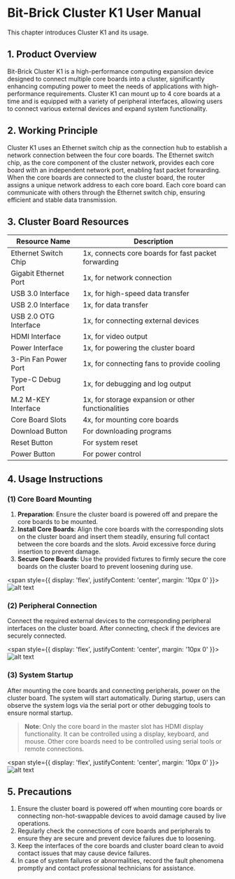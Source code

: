 # Bit-Brick Cluster K1 User Manual

This chapter introduces Cluster K1 and its usage.

## 1. Product Overview

Bit-Brick Cluster K1 is a high-performance computing expansion device designed to connect multiple core boards into a cluster, significantly enhancing computing power to meet the needs of applications with high-performance requirements. Cluster K1 can mount up to 4 core boards at a time and is equipped with a variety of peripheral interfaces, allowing users to connect various external devices and expand system functionality.

## 2. Working Principle

Cluster K1 uses an Ethernet switch chip as the connection hub to establish a network connection between the four core boards. The Ethernet switch chip, as the core component of the cluster network, provides each core board with an independent network port, enabling fast packet forwarding. When the core boards are connected to the cluster board, the router assigns a unique network address to each core board. Each core board can communicate with others through the Ethernet switch chip, ensuring efficient and stable data transmission.

## 3. Cluster Board Resources

| Resource Name         | Description                                                        |
|-----------------------|--------------------------------------------------------------------|
| Ethernet Switch Chip  | 1x, connects core boards for fast packet forwarding               |
| Gigabit Ethernet Port | 1x, for network connection                                        |
| USB 3.0 Interface     | 1x, for high-speed data transfer                                  |
| USB 2.0 Interface     | 1x, for data transfer                                             |
| USB 2.0 OTG Interface | 1x, for connecting external devices                               |
| HDMI Interface        | 1x, for video output                                              |
| Power Interface       | 1x, for powering the cluster board                                |
| 3-Pin Fan Power Port  | 1x, for connecting fans to provide cooling                        |
| Type-C Debug Port     | 1x, for debugging and log output                                  |
| M.2 M-KEY Interface   | 1x, for storage expansion or other functionalities                |
| Core Board Slots      | 4x, for mounting core boards                                      |
| Download Button       | For downloading programs                                         |
| Reset Button          | For system reset                                                 |
| Power Button          | For power control                                                |

## 4. Usage Instructions

### (1) Core Board Mounting

1. **Preparation**: Ensure the cluster board is powered off and prepare the core boards to be mounted.
2. **Install Core Boards**: Align the core boards with the corresponding slots on the cluster board and insert them steadily, ensuring full contact between the core boards and the slots. Avoid excessive force during insertion to prevent damage.
3. **Secure Core Boards**: Use the provided fixtures to firmly secure the core boards on the cluster board to prevent loosening during use.

<span style={{
display: 'flex',
justifyContent: 'center',
margin: '10px 0'
}}>
![alt text](./static/k1_ssom_getting_start_image.png)
</span>

### (2) Peripheral Connection

Connect the required external devices to the corresponding peripheral interfaces on the cluster board. After connecting, check if the devices are securely connected.

<span style={{
display: 'flex',
justifyContent: 'center',
margin: '10px 0'
}}>
![alt text](./static/k1_ssom_getting_start_image-1.png)
</span>

### (3) System Startup

After mounting the core boards and connecting peripherals, power on the cluster board. The system will start automatically. During startup, users can observe the system logs via the serial port or other debugging tools to ensure normal startup.

> **Note**: Only the core board in the master slot has HDMI display functionality. It can be controlled using a display, keyboard, and mouse. Other core boards need to be controlled using serial tools or remote connections.

<span style={{
display: 'flex',
justifyContent: 'center',
margin: '10px 0'
}}>
![alt text](./static/k1_ssom_getting_start_image-2.png)
</span>

## 5. Precautions

1. Ensure the cluster board is powered off when mounting core boards or connecting non-hot-swappable devices to avoid damage caused by live operations.
2. Regularly check the connections of core boards and peripherals to ensure they are secure and prevent device failures due to loosening.
3. Keep the interfaces of the core boards and cluster board clean to avoid contact issues that may cause device failures.
4. In case of system failures or abnormalities, record the fault phenomena promptly and contact professional technicians for assistance.
